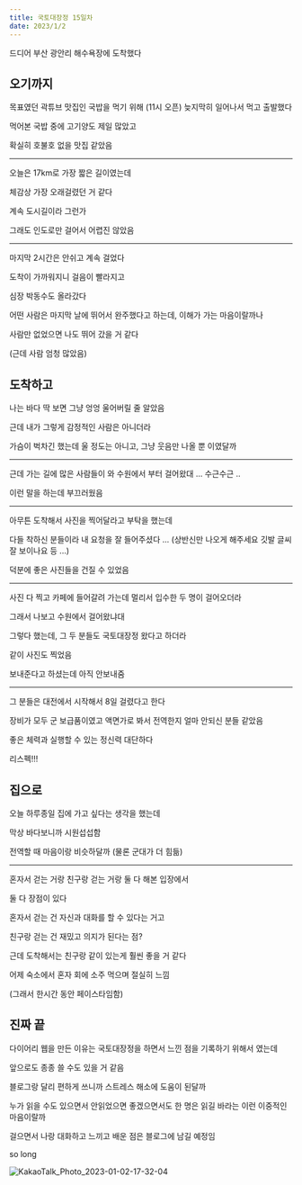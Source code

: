 ```yaml
---
title: 국토대장정 15일차
date: 2023/1/2
---
```


드디어 부산 광안리 해수욕장에 도착했다

## 오기까지

목표였던 곽튜브 맛집인 국밥을 먹기 위해 (11시 오픈) 늦지막히 일어나서 먹고 출발했다

먹어본 국밥 중에 고기양도 제일 많았고

확실히 호불호 없을 맛집 같았음

---

오늘은 17km로 가장 짧은 길이였는데

체감상 가장 오래걸렸던 거 같다

계속 도시길이라 그런가

그래도 인도로만 걸어서 어렵진 않았음

---

마지막 2시간은 안쉬고 계속 걸었다

도착이 가까워지니 걸음이 빨라지고

심장 박동수도 올라갔다

어떤 사람은 마지막 날에 뛰어서 완주했다고 하는데, 이해가 가는 마음이랄까나

사람만 없었으면 나도 뛰어 갔을 거 같다

(근데 사람 엄청 많았음)

## 도착하고

나는 바다 딱 보면 그냥 엉엉 울어버릴 줄 알았음

근데 내가 그렇게 감정적인 사람은 아니더라

가슴이 벅차긴 했는데 울 정도는 아니고, 그냥 웃음만 나올 뿐 이였달까

---

근데 가는 길에 많은 사람들이 와 수원에서 부터 걸어왔대 ... 수근수근 ..

이런 말을 하는데 부끄러웠음

---

아무튼 도착해서 사진을 찍어달라고 부탁을 했는데

다들 착하신 분들이라 내 요청을 잘 들어주셨다 ... (상반신만 나오게 해주세요 깃발 글씨 잘 보이나요 등 ...)

덕분에 좋은 사진들을 건질 수 있었음

---

사진 다 찍고 카페에 들어갈려 가는데 멀리서 입수한 두 명이 걸어오더라

그래서 나보고 수원에서 걸어왔냐대

그렇다 했는데, 그 두 분들도 국토대장정 왔다고 하더라

같이 사진도 찍었음

보내준다고 하셨는데 아직 안보내줌 

---

그 분들은 대전에서 시작해서 8일 걸렸다고 한다

장비가 모두 군 보급품이였고 액면가로 봐서 전역한지 얼마 안되신 분들 같았음

좋은 체력과 실행할 수 있는 정신력 대단하다

리스펙!!!

## 집으로

오늘 하루종일 집에 가고 싶다는 생각을 했는데

막상 바다보니까 시원섭섭함

전역할 때 마음이랑 비슷하달까 (물론 군대가 더 힘듦)

---

혼자서 걷는 거랑 친구랑 걷는 거랑 둘 다 해본 입장에서

둘 다 장점이 있다

혼자서 걷는 건 자신과 대화를 할 수 있다는 거고

친구랑 걷는 건 재밌고 의지가 된다는 점?

근데 도착해서는 친구랑 같이 있는게 훨씬 좋을 거 같다

어제 숙소에서 혼자 회에 소주 먹으며 절실히 느낌

(그래서 한시간 동안 페이스타임함)

## 진짜 끝

다이어리 웹을 만든 이유는 국토대장정을 하면서 느낀 점을 기록하기 위해서 였는데

앞으로도 종종 쓸 수도 있을 거 같음

블로그랑 달리 편하게 쓰니까 스트레스 해소에 도움이 된달까

누가 읽을 수도 있으면서 안읽었으면 좋겠으면서도 한 명은 읽길 바라는 이런 이중적인 마음이랄까

걸으면서 나랑 대화하고 느끼고 배운 점은 블로그에 남길 예정임

so long

![KakaoTalk_Photo_2023-01-02-17-32-04](https://user-images.githubusercontent.com/26461307/210208619-3d4b3f8b-d8d7-4a74-b6b5-4881908ea051.jpeg)
